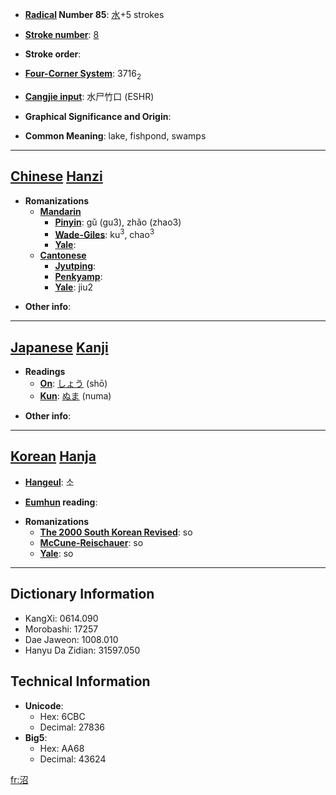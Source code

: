 * '''[[Wiktionary:Chinese radical index| Radical]] Number 85''': [[Wiktionary:Chinese radical index 水|水]]+5 strokes

* '''[[Wiktionary:Chinese total strokes index|Stroke number]]''': [[Wiktionary:Chinese total strokes index 8|8]]

* '''Stroke order''': 

* '''[[Wiktionary:Chinese four corner index|Four-Corner System]]''': 3716<sub>2</sub>

* '''[[Wiktionary:Chinese Cangjie index|Cangjie input]]''': 水尸竹口 (ESHR)

* '''Graphical Significance and Origin''': 

* '''Common Meaning''': lake, fishpond, swamps

----

== [[Chinese]] [[Hanzi]] ==

* '''Romanizations'''
** '''[[Mandarin]]'''
*** '''[[Pinyin]]''': gǔ (gu3), zhǎo (zhao3)
*** '''[[Wade-Giles]]''': ku<sup>3</sup>, chao<sup>3</sup>
*** '''[[Yale]]''': 
** '''[[Cantonese]]'''
*** '''[[Jyutping]]''':
*** '''[[Penkyamp]]''': 
*** '''[[Yale]]''': jiu2

* '''Other info''': 

----

== [[Japanese]] [[Kanji]] ==

* '''Readings'''
** '''[[On]]''': [[しょう]] (shō)
** '''[[Kun]]''': [[ぬま]] (numa)

* '''Other info''':  

----

== [[Korean]] [[Hanja]] ==

* '''[[Hangeul]]''': 소

* '''[[Eumhun]] reading''': 

* '''Romanizations'''
** '''[[The 2000 South Korean Revised Romanization|The 2000 South Korean Revised]]''': so
** '''[[McCune-Reischauer]]''': so
** '''[[Yale]]''': so

----

== Dictionary Information ==

* KangXi: 0614.090
* Morobashi: 17257
* Dae Jaweon: 1008.010
* Hanyu Da Zidian: 31597.050

== Technical Information ==

* '''Unicode''':
** Hex: 6CBC
** Decimal: 27836
* '''Big5''':
** Hex: AA68
** Decimal: 43624

[[fr:沼]]